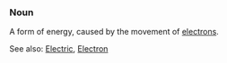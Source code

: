 ===Noun===
A form of energy, caused by the movement of [[electron]]s.


See also: [[Electric]], [[Electron]]
